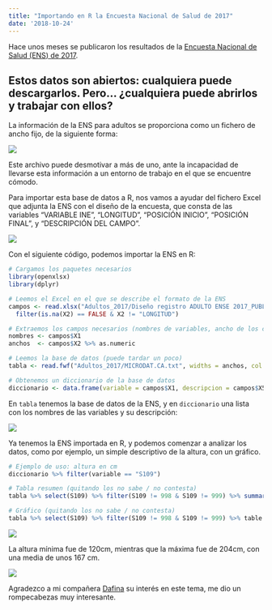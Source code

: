 ---
title: "Importando en R la Encuesta Nacional de Salud de 2017"
date: '2018-10-24'
---

Hace unos meses se publicaron los resultados de la [Encuesta Nacional de Salud (ENS) de 2017](https://www.mscbs.gob.es/estadEstudios/estadisticas/encuestaNacional/encuesta2017.htm).

## Estos datos son abiertos: cualquiera puede descargarlos. Pero... ¿cualquiera puede abrirlos y trabajar con ellos?

La información de la ENS para adultos se proporciona como un fichero de ancho fijo, de la siguiente forma:

![](\posts\20181010_ens\base_datos.png)

Este archivo puede desmotivar a más de uno, ante la incapacidad de llevarse esta información a un entorno de trabajo en el que se encuentre cómodo.

Para importar esta base de datos a R, nos vamos a ayudar del fichero Excel que adjunta la ENS con el diseño de la encuesta, que consta de las variables "VARIABLE INE", "LONGITUD", "POSICIÓN INICIO", "POSICIÓN FINAL", y "DESCRIPCIÓN DEL CAMPO".

![](\posts\20181010_ens\excel.png)

Con el siguiente código, podemos importar la ENS en R:

```{r eval = FALSE}
# Cargamos los paquetes necesarios
library(openxlsx)
library(dplyr)

# Leemos el Excel en el que se describe el formato de la ENS
campos <- read.xlsx("Adultos_2017/Diseño registro ADULTO ENSE 2017_PUBLICACIÓN.xlsx", colNames = FALSE) %>%
  filter(is.na(X2) == FALSE & X2 != "LONGITUD")

# Extraemos los campos necesarios (nombres de variables, ancho de los campos)
nombres <- campos$X1
anchos  <- campos$X2 %>% as.numeric

# Leemos la base de datos (puede tardar un poco)
tabla <- read.fwf("Adultos_2017/MICRODAT.CA.txt", widths = anchos, col.names = nombres)

# Obtenemos un diccionario de la base de datos
diccionario <- data.frame(variable = campos$X1, descripcion = campos$X5)
```

En `tabla` tenemos la base de datos de la ENS, y en `diccionario` una lista con los nombres de las variables y su descripción:

![](\posts\20181010_ens\diccionario.png)

Ya tenemos la ENS importada en R, y podemos comenzar a analizar los datos, como por ejemplo, un simple descriptivo de la altura, con un gráfico.

```{r eval = FALSE}
# Ejemplo de uso: altura en cm
diccionario %>% filter(variable == "S109")

# Tabla resumen (quitando los no sabe / no contesta)
tabla %>% select(S109) %>% filter(S109 != 998 & S109 != 999) %>% summary()

# Gráfico (quitando los no sabe / no contesta)
tabla %>% select(S109) %>% filter(S109 != 998 & S109 != 999) %>% table %>% plot(xlab = "Altura", ylab = "Frecuencia")
```

![](\posts\20181010_ens\altura.png)

La altura mínima fue de 120cm, mientras que la máxima fue de 204cm, con una media de unos 167 cm.

![](\posts\20181010_ens\grafico.png)

Agradezco a mi compañera [Dafina](https://twitter.com/DafinaPetrova) su interés en este tema, me dio un rompecabezas muy interesante.
